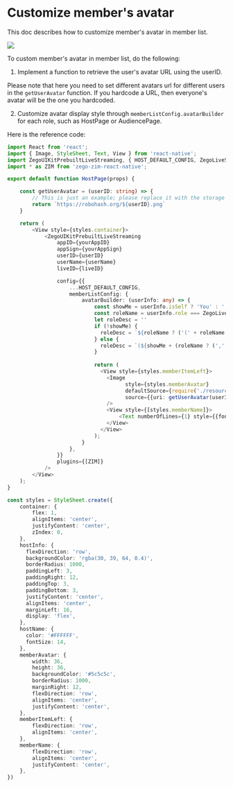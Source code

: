 # Customize member's avatar

This doc describes how to customize member's avatar in member list.


<Frame width="30%" height="auto" caption="">
  <img src="https://storage.zego.im/sdk-doc/Pics/ZegoUIKit/Flutter/live/live_duration.jpeg" />
</Frame> 

To custom member's avatar in member list, do the following:

1. Implement a function to retrieve the user's avatar URL using the userID.

<Warning title="Warning">

Please note that here you need to set different avatars url for different users in the `getUserAvatar` function. If you hardcode a URL, then everyone's avatar will be the one you hardcoded.

</Warning>

2. Customize avatar display style through `memberListConfig.avatarBuilder` for each role, such as HostPage or AudiencePage.

Here is the reference code:

```typescript {8-11,25-47}
import React from 'react';
import { Image, StyleSheet, Text, View } from 'react-native';
import ZegoUIKitPrebuiltLiveStreaming, { HOST_DEFAULT_CONFIG, ZegoLiveStreamingRole } from '@zegocloud/zego-uikit-prebuilt-live-streaming-rn';
import * as ZIM from 'zego-zim-react-native';

export default function HostPage(props) {

    const getUserAvatar = (userID: string) => {
        // This is just an example; please replace it with the storage address for user avatars in your app.
        return `https://robohash.org/${userID}.png`
    }

    return (
        <View style={styles.container}>
            <ZegoUIKitPrebuiltLiveStreaming
                appID={yourAppID}
                appSign={yourAppSign}
                userID={userID}
                userName={userName}
                liveID={liveID}

                config={{
                    ...HOST_DEFAULT_CONFIG,
                    memberListConfig: {
                        avatarBuilder: (userInfo: any) => {
                            const showMe = userInfo.isSelf ? 'You' : '';
                            const roleName = userInfo.role === ZegoLiveStreamingRole.host ? 'Host' : (userInfo.role === ZegoLiveStreamingRole.coHost ? 'Co-host' : '');
                            let roleDesc = ''
                            if (!showMe) {
                              roleDesc = `${roleName ? ('(' + roleName + ')') : ''}`;
                            } else {
                              roleDesc = `(${showMe + (roleName ? (',' + roleName) : '')})`;
                            } 
                        
                            return (
                              <View style={styles.memberItemLeft}>
                                <Image
                                      style={styles.memberAvatar}
                                      defaultSource={require('./resources/avatar_def.png')}
                                      source={{uri: getUserAvatar(userInfo.userID)}}
                                />
                                <View style={[styles.memberName]}>
                                    <Text numberOfLines={1} style={{fontSize: 16, color: '#FFFFFF'}}>{userInfo.userName}{roleDesc}</Text>
                                </View>
                              </View>
                            );
                        }
                    },
                }}
                plugins={[ZIM]}
            />
        </View>
    );
}

const styles = StyleSheet.create({
    container: {
        flex: 1,
        alignItems: 'center',
        justifyContent: 'center',
        zIndex: 0,
    },
    hostInfo: {
      flexDirection: 'row',
      backgroundColor: 'rgba(30, 39, 64, 0.4)',
      borderRadius: 1000,
      paddingLeft: 3,
      paddingRight: 12,
      paddingTop: 3,
      paddingBottom: 3,
      justifyContent: 'center',
      alignItems: 'center',
      marginLeft: 16,
      display: 'flex',
    },
    hostName: {
      color: '#FFFFFF',
      fontSize: 14,
    },
    memberAvatar: {
        width: 36,
        height: 36,
        backgroundColor: '#5c5c5c',
        borderRadius: 1000,
        marginRight: 12,
        flexDirection: 'row',
        alignItems: 'center',
        justifyContent: 'center',
    },
    memberItemLeft: {
        flexDirection: 'row',
        alignItems: 'center',
    },
    memberName: {
        flexDirection: 'row',
        alignItems: 'center',
        justifyContent: 'center',
    },
})
```
